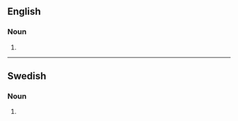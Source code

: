 ==English==

===Noun===
{{head|en|noun form}}

# {{plural of|en|absolutism}}

----

==Swedish==

===Noun===
{{head|sv|noun form}}

# {{sv-noun-form-indef-gen|absolutism}}